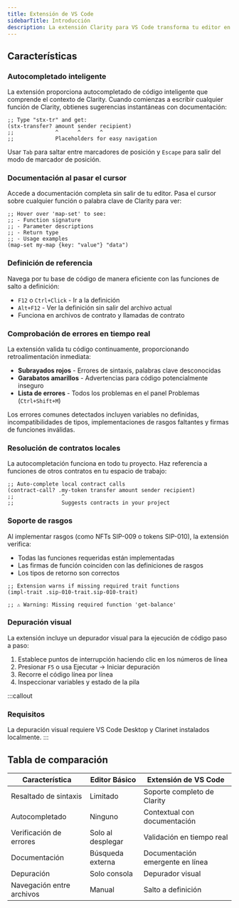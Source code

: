 ```yaml
---
title: Extensión de VS Code
sidebarTitle: Introducción
description: La extensión Clarity para VS Code transforma tu editor en un potente entorno de desarrollo de contratos inteligentes. Obtienes resaltado de sintaxis, autocompletado, depuración y verificación de errores en tiempo real.
---
```

## Características

### Autocompletado inteligente

La extensión proporciona autocompletado de código inteligente que comprende el contexto de Clarity. Cuando comienzas a escribir cualquier función de Clarity, obtienes sugerencias instantáneas con documentación:

```clarity
;; Type "stx-tr" and get:
(stx-transfer? amount sender recipient)
;;             ^      ^      ^
;;             Placeholders for easy navigation
```

Usar `Tab` para saltar entre marcadores de posición y `Escape` para salir del modo de marcador de posición.

### Documentación al pasar el cursor

Accede a documentación completa sin salir de tu editor. Pasa el cursor sobre cualquier función o palabra clave de Clarity para ver:

```clarity
;; Hover over 'map-set' to see:
;; - Function signature
;; - Parameter descriptions
;; - Return type
;; - Usage examples
(map-set my-map {key: "value"} "data")
```

### Definición de referencia

Navega por tu base de código de manera eficiente con las funciones de salto a definición:

* `F12` o `Ctrl+Click` - Ir a la definición
* `Alt+F12` - Ver la definición sin salir del archivo actual
* Funciona en archivos de contrato y llamadas de contrato

### Comprobación de errores en tiempo real

La extensión valida tu código continuamente, proporcionando retroalimentación inmediata:

* **Subrayados rojos** - Errores de sintaxis, palabras clave desconocidas
* **Garabatos amarillos** - Advertencias para código potencialmente inseguro
* **Lista de errores** - Todos los problemas en el panel Problemas (`Ctrl+Shift+M`)

Los errores comunes detectados incluyen variables no definidas, incompatibilidades de tipos, implementaciones de rasgos faltantes y firmas de funciones inválidas.

### Resolución de contratos locales

La autocompletación funciona en todo tu proyecto. Haz referencia a funciones de otros contratos en tu espacio de trabajo:

```clarity
;; Auto-complete local contract calls
(contract-call? .my-token transfer amount sender recipient)
;;               ^
;;               Suggests contracts in your project
```

### Soporte de rasgos

Al implementar rasgos (como NFTs SIP-009 o tokens SIP-010), la extensión verifica:

* Todas las funciones requeridas están implementadas
* Las firmas de función coinciden con las definiciones de rasgos
* Los tipos de retorno son correctos

```clarity
;; Extension warns if missing required trait functions
(impl-trait .sip-010-trait.sip-010-trait)

;; ⚠️ Warning: Missing required function 'get-balance'
```

### Depuración visual

La extensión incluye un depurador visual para la ejecución de código paso a paso:

1. Establece puntos de interrupción haciendo clic en los números de línea
2. Presionar `F5` o usa Ejecutar → Iniciar depuración
3. Recorre el código línea por línea
4. Inspeccionar variables y estado de la pila

:::callout
### Requisitos

La depuración visual requiere VS Code Desktop y Clarinet instalados localmente.
:::

## Tabla de comparación

| Característica | Editor Básico | Extensión de VS Code |
|----------------|----------------|------------------------|
| Resaltado de sintaxis | Limitado | Soporte completo de Clarity |
| Autocompletado | Ninguno | Contextual con documentación |
| Verificación de errores | Solo al desplegar | Validación en tiempo real |
| Documentación | Búsqueda externa | Documentación emergente en línea |
| Depuración | Solo consola | Depurador visual |
| Navegación entre archivos | Manual | Salto a definición |
